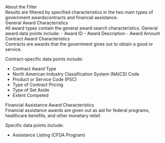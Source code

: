 
<div className="collapsible-sidebar--dsm-wrapper--text-header">About the Filter</div> 
Results are filtered by specified characteristics in the two main types of government awards<GlossaryLink term="contract"/>contracts and <GlossaryLink term="financial-assistance"/>financial assistance. 

<div className="collapsible-sidebar--dsm-wrapper--text-header">General Award Characteristics </div>
All award types contain the general award search characteristics. 
General award data points include: 
- <GlossaryLink term="award-id"/>Award ID 
- Award Description 
- <GlossaryLink term="award-amount"/>Award Amount 

<div className="collapsible-sidebar--dsm-wrapper--text-header">Contract Award Characteristics</div>
Contracts are awards that the government gives out to obtain a good or service. 

Contract-specific data points include: 

- Contract Award Type 
- <GlossaryLink term="naics"/>North American Industry Classification System (NAICS) Code 
- <GlossaryLink term="product-or-service-code-psc"/>Product or Service Code (PSC) 
- <GlossaryLink term="contract-pricing-type"/>Type of Contract Pricing 
- <GlossaryLink term="set-aside-type"/>Type of Set Aside 
- <GlossaryLink term="extent-competed"/>Extent Competed 

<div className="collapsible-sidebar--dsm-wrapper--text-header">Financial Assistance Award Characteristics </div>
Financial assistance awards are given out as aid for federal programs, healthcare benefits, and other monetary relief. 

Specific data points include:  
- <GlossaryLink term="assistance-listings-cfda-program"/>Assistance Listing (CFDA Program) 